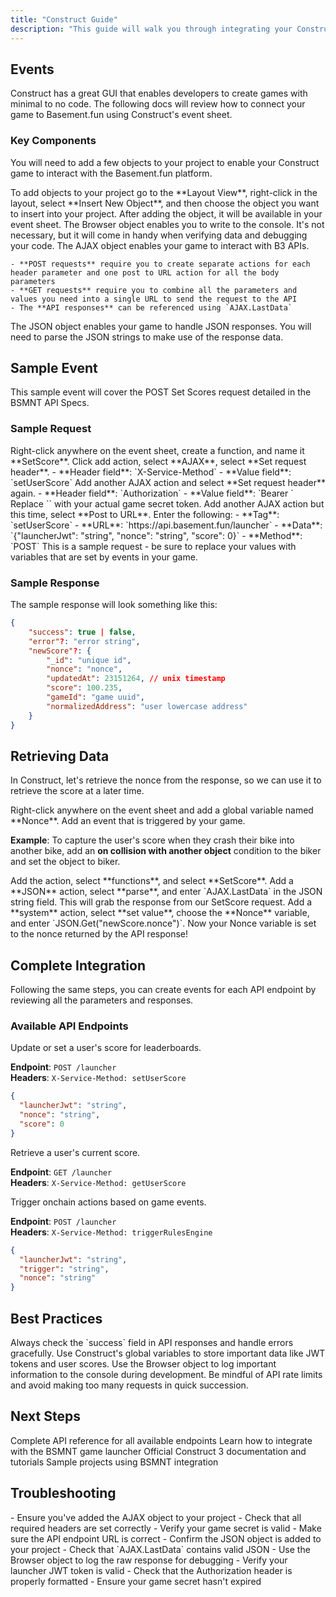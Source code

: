 ```yaml
---
title: "Construct Guide"
description: "This guide will walk you through integrating your Construct game with the Basement.fun platform using web APIs"
---
```



## Events

Construct has a great GUI that enables developers to create games with minimal to no code. The following docs will review how to connect your game to Basement.fun using Construct's event sheet.

### Key Components

You will need to add a few objects to your project to enable your Construct game to interact with the Basement.fun platform.

<Note>
To add objects to your project go to the **Layout View**, right-click in the layout, select **Insert New Object**, and then choose the object you want to insert into your project. After adding the object, it will be available in your event sheet.
</Note>

<CardGroup cols={1}>
  <Card title="Browser Object" icon="globe">
    The Browser object enables you to write to the console. It's not necessary, but it will come in handy when verifying data and debugging your code.
  </Card>
  
  <Card title="AJAX Object" icon="arrow-right-left">
    The AJAX object enables your game to interact with B3 APIs.
    
    - **POST requests** require you to create separate actions for each header parameter and one post to URL action for all the body parameters
    - **GET requests** require you to combine all the parameters and values you need into a single URL to send the request to the API
    - The **API responses** can be referenced using `AJAX.LastData`
  </Card>
  
  <Card title="JSON Object" icon="braces">
    The JSON object enables your game to handle JSON responses. You will need to parse the JSON strings to make use of the response data.
  </Card>
</CardGroup>

## Sample Event

This sample event will cover the POST Set Scores request detailed in the BSMNT API Specs.

### Sample Request

<Steps>
<Step title="Create Function">
  Right-click anywhere on the event sheet, create a function, and name it **SetScore**.
</Step>

<Step title="Set Service Method Header">
  Click add action, select **AJAX**, select **Set request header**.
  - **Header field**: `X-Service-Method`
  - **Value field**: `setUserScore`
</Step>

<Step title="Set Authorization Header">
  Add another AJAX action and select **Set request header** again.
  - **Header field**: `Authorization`
  - **Value field**: `Bearer <game secret>`
  
  <Warning>
  Replace `<game secret>` with your actual game secret token.
  </Warning>
</Step>

<Step title="Configure POST Request">
  Add another AJAX action but this time, select **Post to URL**. Enter the following:
  - **Tag**: `setUserScore`
  - **URL**: `https://api.basement.fun/launcher`
  - **Data**: `{"launcherJwt": "string", "nonce": "string", "score": 0}`
  - **Method**: `POST`
  
  <Tip>
  This is a sample request - be sure to replace your values with variables that are set by events in your game.
  </Tip>
</Step>
</Steps>

### Sample Response

The sample response will look something like this:

```json API Response
{
    "success": true | false,
    "error"?: "error string",
    "newScore"?: {
        "_id": "unique id",
        "nonce": "nonce",
        "updatedAt": 23151264, // unix timestamp
        "score": 100.235,
        "gameId": "game uuid",
        "normalizedAddress": "user lowercase address"
    }
}
```

## Retrieving Data

In Construct, let's retrieve the nonce from the response, so we can use it to retrieve the score at a later time.

<Steps>
<Step title="Create Global Variable">
  Right-click anywhere on the event sheet and add a global variable named **Nonce**.
</Step>

<Step title="Add Trigger Event">
  Add an event that is triggered by your game. 
  
  **Example**: To capture the user's score when they crash their bike into another bike, add an **on collision with another object** condition to the biker and set the object to biker.
</Step>

<Step title="Call SetScore Function">
  Add the action, select **functions**, and select **SetScore**.
</Step>

<Step title="Parse JSON Response">
  Add a **JSON** action, select **parse**, and enter `AJAX.LastData` in the JSON string field. 
  
  <Note>
  This will grab the response from our SetScore request.
  </Note>
</Step>

<Step title="Extract Nonce Value">
  Add a **system** action, select **set value**, choose the **Nonce** variable, and enter `JSON.Get("newScore.nonce")`.
  
  <Check>
  Now your Nonce variable is set to the nonce returned by the API response!
  </Check>
</Step>
</Steps>

## Complete Integration

Following the same steps, you can create events for each API endpoint by reviewing all the parameters and responses.

### Available API Endpoints

<AccordionGroup>
<Accordion title="Set User Score">
  Update or set a user's score for leaderboards.
  
  **Endpoint**: `POST /launcher`  
  **Headers**: `X-Service-Method: setUserScore`
  
  ```json
  {
    "launcherJwt": "string",
    "nonce": "string", 
    "score": 0
  }
  ```
</Accordion>

<Accordion title="Get User Score">
  Retrieve a user's current score.
  
  **Endpoint**: `GET /launcher`  
  **Headers**: `X-Service-Method: getUserScore`
</Accordion>

<Accordion title="Trigger Rules Engine">
  Trigger onchain actions based on game events.
  
  **Endpoint**: `POST /launcher`  
  **Headers**: `X-Service-Method: triggerRulesEngine`
  
  ```json
  {
    "launcherJwt": "string",
    "trigger": "string",
    "nonce": "string"
  }
  ```
</Accordion>
</AccordionGroup>

## Best Practices

<CardGroup cols={2}>
  <Card title="Error Handling" icon="circle-info">
    Always check the `success` field in API responses and handle errors gracefully.
  </Card>
  
  <Card title="Variable Management" icon="cube">
    Use Construct's global variables to store important data like JWT tokens and user scores.
  </Card>
  
  <Card title="Debug Console" icon="bug">
    Use the Browser object to log important information to the console during development.
  </Card>
  
  <Card title="API Rate Limits" icon="clock">
    Be mindful of API rate limits and avoid making too many requests in quick succession.
  </Card>
</CardGroup>

## Next Steps

<CardGroup cols={2}>
  <Card title="BSMNT API Documentation" icon="book" href="https://docs.basement.fun/api">
    Complete API reference for all available endpoints
  </Card>
  
  <Card title="Game Launcher Guide" icon="rocket" href="/game-launcher">
    Learn how to integrate with the BSMNT game launcher
  </Card>
  
  <Card title="Construct Documentation" icon="book" href="https://construct.net/make-games/manuals">
    Official Construct 3 documentation and tutorials
  </Card>
  
  <Card title="Example Projects" icon="folder" href="https://github.com/b3-fun">
    Sample projects using BSMNT integration
  </Card>
</CardGroup>

## Troubleshooting

<AccordionGroup>
<Accordion title="AJAX requests not working">
  - Ensure you've added the AJAX object to your project
  - Check that all required headers are set correctly
  - Verify your game secret is valid
  - Make sure the API endpoint URL is correct
</Accordion>

<Accordion title="JSON parsing errors">
  - Confirm the JSON object is added to your project
  - Check that `AJAX.LastData` contains valid JSON
  - Use the Browser object to log the raw response for debugging
</Accordion>

<Accordion title="Authentication issues">
  - Verify your launcher JWT token is valid
  - Check that the Authorization header is properly formatted
  - Ensure your game secret hasn't expired
</Accordion>
</AccordionGroup>
